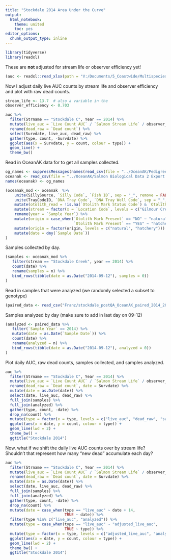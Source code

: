 ```yaml
---
title: "Stockdale 2014 Area Under the Curve"
output:
  html_notebook:
    theme: united
    toc: yes
editor_options: 
  chunk_output_type: inline
---
```


```r
library(tidyverse)
library(readxl)
```

These are **not** adjusted for stream life or observer efficiency yet!
```r
(auc <- readxl::read_xlsx(path = "V:/Documents/5_Coastwide/Multispecies/AHRP/Field data/StreamSurveys 10-28-14 Ped only to Kyle 11-7-14_Updated_SM_2-25-2015.xlsm", sheet = "AUC", skip = 2))
```

Now I adjust daily live AUC counts by stream life and observer efficiency and plot with raw dead counts.
```r
stream_life <- 13.7  # also a variable in the 
observer_efficiency <- 0.703

auc %>% 
  filter(Strname == "Stockdale C", Year == 2014) %>% 
  mutate(live_auc = `Live Count AUC` / `Salmon Stream Life` / observer_efficiency) %>% 
  rename(dead_raw = `Dead count`) %>% 
  select(Survdate, live_auc, dead_raw) %>% 
  gather(type, count, -Survdate) %>% 
  ggplot(aes(x = Survdate, y = count, colour = type)) +
  geom_line() + 
  theme_bw()
```

Read in OceanAK data for to get all samples collected.
```r
og_names <- suppressMessages(names(read_csv(file = "../OceanAK/PedigreeData_AHRP - Salmon Biological Data 2_PWS_2013-2018_no_otoliths.csv", progress = FALSE)))
oceanak <- read_csv(file = "../OceanAK/Salmon Biological Data 2 Export from DFGCFRESP.csv")
names(oceanak) <- og_names

(oceanak_mod <- oceanak  %>% 
    unite(SillySource, `Silly Code`, `Fish ID`, sep = "_", remove = FALSE) %>% 
    unite(TrayCodeID, `DNA Tray Code`, `DNA Tray Well Code`, sep = "_", remove = FALSE) %>% 
    mutate(otolith_read = !is.na(`Otolith Mark Status Code`) & `Otolith Mark Status Code` != "n") %>% 
    mutate(stream = factor(x = `Location Code`, levels = c("Gilmour Creek", "Paddy Creek", "Erb Creek", "Hogan Creek", "Stockdale Creek"))) %>% 
    rename(year = `Sample Year`) %>% 
    mutate(origin = case_when(`Otolith Mark Present` == "NO" ~ "natural",
                              `Otolith Mark Present` == "YES" ~ "hatchery")) %>% 
    mutate(origin = factor(origin, levels = c("natural", "hatchery"))) %>% 
    mutate(date = dmy(`Sample Date`))
)
```

Samples collected by day.
```r
(samples <- oceanak_mod %>% 
   filter(stream == "Stockdale Creek", year == 2014) %>% 
   count(date) %>% 
   rename(samples = n) %>% 
   bind_rows(tibble(date = as.Date("2014-09-12"), samples = 0))
)
```

Read in samples that were analyzed (we randomly selected a subset to genotype)
```r
(paired_data <- read_csv("Franz/stockdale_postQA_OceanAK_paired_2014_2016_STOCK.csv"))
```

Samples analyzed by day (make sure to add in last day on 09-12)
```r
(analyzed <- paired_data %>% 
   filter(`Sample Year` == 2014) %>% 
   mutate(date = as.Date(`Sample Date`)) %>% 
   count(date) %>% 
   rename(analyzed = n) %>% 
   bind_rows(tibble(date = as.Date("2014-09-12"), analyzed = 0))
)
```

Plot daily AUC, raw dead counts, samples collected, and samples analyzed.
```r
auc %>% 
  filter(Strname == "Stockdale C", Year == 2014) %>% 
  mutate(live_auc = `Live Count AUC` / `Salmon Stream Life` / observer_efficiency) %>% 
  rename(dead_raw = `Dead count`, date = Survdate) %>% 
  mutate(date = as.Date(date)) %>% 
  select(date, live_auc, dead_raw) %>% 
  full_join(samples) %>% 
  full_join(analyzed) %>% 
  gather(type, count, -date) %>% 
  drop_na(count) %>% 
  mutate(type = factor(x = type, levels = c("live_auc", "dead_raw", "samples", "analyzed"))) %>% 
  ggplot(aes(x = date, y = count, colour = type)) +
  geom_line(lwd = 2) + 
  theme_bw() +
  ggtitle("Stockdale 2014")
```

Now, what if we shift the daily live AUC counts over by stream life? Shouldn't that represent how many "new dead" accumulate each day?
```r
auc %>% 
  filter(Strname == "Stockdale C", Year == 2014) %>% 
  mutate(live_auc = `Live Count AUC` / `Salmon Stream Life` / observer_efficiency) %>% 
  rename(dead_raw = `Dead count`, date = Survdate) %>% 
  mutate(date = as.Date(date)) %>% 
  select(date, live_auc, dead_raw) %>% 
  full_join(samples) %>% 
  full_join(analyzed) %>% 
  gather(type, count, -date) %>% 
  drop_na(count) %>% 
  mutate(date = case_when(type == "live_auc" ~ date + 14,
                          TRUE ~ date)) %>% 
  filter(type %in% c("live_auc", "analyzed")) %>% 
  mutate(type = case_when(type == "live_auc" ~ "adjusted_live_auc",
                          TRUE ~ type)) %>% 
  mutate(type = factor(x = type, levels = c("adjusted_live_auc", "analyzed"))) %>% 
  ggplot(aes(x = date, y = count, colour = type)) +
  geom_line(lwd = 2) + 
  theme_bw() +
  ggtitle("Stockdale 2014")
```

